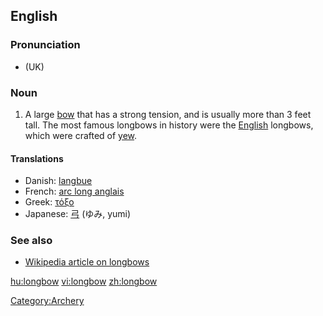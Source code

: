 ==English==

===Pronunciation===
*(UK) {{IPA|/'lɒŋbəʊ/}}

===Noun===
{{en-noun}}

# A large [[bow]] that has a strong tension, and is usually more than 3 feet tall.  The most famous longbows in history were the [[English]] longbows, which were crafted of [[yew]].

====Translations====
*Danish: [[langbue]] {{c}}
*French: [[arc long anglais]] {{m}}
*Greek: [[τόξο]] {{n}}
*Japanese: [[弓]] (ゆみ, yumi)

===See also===
*[[w:Longbow|Wikipedia article on longbows]]

[[Category:Archery]]

[[hu:longbow]]
[[vi:longbow]]
[[zh:longbow]]